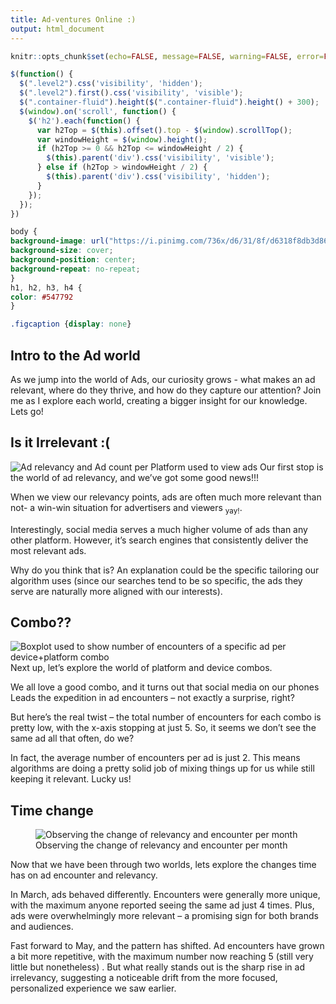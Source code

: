 ```yaml
---
title: Ad-ventures Online :)
output: html_document
---
```


<script src="https://code.jquery.com/jquery-3.7.1.min.js" integrity="sha256-/JqT3SQfawRcv/BIHPThkBvs0OEvtFFmqPF/lYI/Cxo=" crossorigin="anonymous"></script>

```r
knitr::opts_chunk$set(echo=FALSE, message=FALSE, warning=FALSE, error=FALSE)
```

```js
$(function() {
  $(".level2").css('visibility', 'hidden');
  $(".level2").first().css('visibility', 'visible');
  $(".container-fluid").height($(".container-fluid").height() + 300);
  $(window).on('scroll', function() {
    $('h2').each(function() {
      var h2Top = $(this).offset().top - $(window).scrollTop();
      var windowHeight = $(window).height();
      if (h2Top >= 0 && h2Top <= windowHeight / 2) {
        $(this).parent('div').css('visibility', 'visible');
      } else if (h2Top > windowHeight / 2) {
        $(this).parent('div').css('visibility', 'hidden');
      }
    });
  });
})
```

```css
body { 
background-image: url("https://i.pinimg.com/736x/d6/31/8f/d6318f8db3d868f712e0d395c401cc02.jpg");
background-size: cover;
background-position: center;
background-repeat: no-repeat;
}
h1, h2, h3, h4 {
color: #547792 
}

```



```css
.figcaption {display: none}
```
## Intro to the Ad world
As we jump into the world of Ads, our curiosity grows - what makes an ad relevant, where do they thrive, and how do they capture our attention?
Join me as I explore each world, creating a bigger insight for our knowledge. 
Lets go! 





## Is it Irrelevant :(

![Ad relevancy and Ad count per Platform used to view ads](/Users/hoorbaker/Library/CloudStorage/OneDrive-TheUniversityofAuckland/Y2 Data Science copy/Stats 220/Project 4/Project 4/plot1.png)
Our first stop is the world of ad relevancy, and we’ve got some good news!!!

When we view our relevancy points, ads are often much more relevant than not- a win-win situation for advertisers and viewers ~yay!~.

Interestingly, social media serves a much higher volume of ads than any other platform. However, it’s search engines that consistently deliver the most relevant ads.

Why do you think that is? 
An explanation could be the specific tailoring our algorithm uses (since our searches tend to be so specific, the ads they serve are naturally more aligned with our interests).



## Combo??

![Boxplot used to show number of encounters of a specific ad per device+platform combo](/Users/hoorbaker/Library/CloudStorage/OneDrive-TheUniversityofAuckland/Y2 Data Science copy/Stats 220/Project 4/Project 4/plot2.png)
Next up, let’s explore the world of platform and device combos.

We all love a good combo, and it turns out that social media on our phones Leads the expedition in ad encounters – not exactly a surprise, right?

But here’s the real twist – the total number of encounters for each combo is pretty low, with the x-axis stopping at just 5. So, it seems we don’t see the same ad all that often, do we?

In fact, the average number of encounters per ad is just 2. This means algorithms are doing a pretty solid job of mixing things up for us while still keeping it relevant. Lucky us!

## Time change

![Observing the change of relevancy and encounter per month](/Users/hoorbaker/Library/CloudStorage/OneDrive-TheUniversityofAuckland/Y2 Data Science copy/Stats 220/Project 4/Project 4/plot3.png)

Now that we have been through two worlds, lets explore the changes time has on ad encounter and relevancy.

In March, ads behaved differently. Encounters were generally more unique, with the maximum anyone reported seeing the same ad just 4 times. Plus, ads were overwhelmingly more relevant – a promising sign for both brands and audiences.

Fast forward to May, and the pattern has shifted. Ad encounters have grown a bit more repetitive, with the maximum number now reaching 5 (still very little but nonetheless) . But what really stands out is the sharp rise in ad irrelevancy, suggesting a noticeable drift from the more focused, personalized experience we saw earlier.

